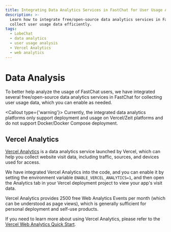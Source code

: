 ```yaml
---
title: Integrating Data Analytics Services in FastChat for User Usage Analysis
description: >-
  Learn how to integrate free/open-source data analytics services in FastChat to
  collect user usage data efficiently.
tags:
  - LobeChat
  - data analytics
  - user usage analysis
  - Vercel Analytics
  - web analytics
---
```


# Data Analysis

To better help analyze the usage of FastChat users, we have integrated several free/open-source data analytics services in FastChat for collecting user usage data, which you can enable as needed.

<Callout type={'warning'}>
  Currently, the integrated data analytics platforms only support deployment and usage on
  Vercel/Zeit platforms and do not support Docker/Docker Compose deployment.
</Callout>

## Vercel Analytics

[Vercel Analytics](https://vercel.com/analytics) is a data analytics service launched by Vercel, which can help you collect website visit data, including traffic, sources, and devices used for access.

We have integrated Vercel Analytics into the code, and you can enable it by setting the environment variable `ENABLE_VERCEL_ANALYTICS=1`, and then open the Analytics tab in your Vercel deployment project to view your app's visit data.

Vercel Analytics provides 2500 free Web Analytics Events per month (which can be understood as page views), which is generally sufficient for personal deployment and self-use products.

If you need to learn more about using Vercel Analytics, please refer to the [Vercel Web Analytics Quick Start](https://vercel.com/docs/analytics/quickstart).

